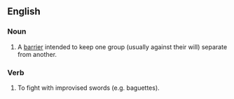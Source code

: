 ==English==

===Noun===
{{en-noun|sg=[[ghetto]] [[fence]]}}

# A [[barrier]] intended to keep one group (usually against their will) separate from another.

===Verb===
{{en-verb|sg=[[ghetto]] [[fence]]}}

# To fight with improvised swords (e.g. baguettes).